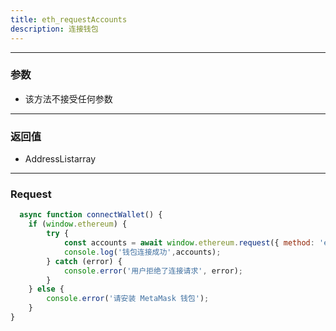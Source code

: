```yaml
---
title: eth_requestAccounts
description: 连接钱包
---
```


---
### 参数
- 该方法不接受任何参数
---

### 返回值

- <div>AddressList<span style={{marginLeft:10,color:'#707070'}}>array</span></div>
---

### Request

```js
  async function connectWallet() {
    if (window.ethereum) {
        try {
            const accounts = await window.ethereum.request({ method: 'eth_requestAccounts' });
            console.log('钱包连接成功',accounts);
        } catch (error) {
            console.error('用户拒绝了连接请求', error);
        }
    } else {
        console.error('请安装 MetaMask 钱包');
    }
}
```
